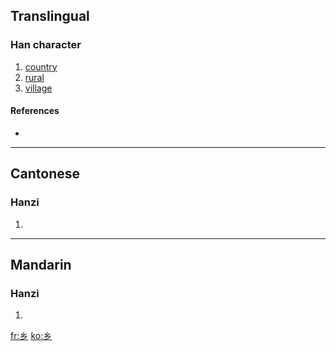 {{see|鄉|鄕}}<!-- may be replaced by zh-forms -->
==Translingual==

===Han character===
{{Han char|rn=52|rad=幺|as=00|sn=3|four=|canj=女女竹 (VVH)}}

# [[country]]
# [[rural]]
# [[village]]

====References====
* {{Han ref|kx=0084.051|hdz=10051.050|uh=4E61|ud=20065}}

----

==Cantonese==

===Hanzi===
{{yue-hanzi|jyut=|y=heung1}}

# {{defn|Cantonese}}

----

==Mandarin==

===Hanzi===
{{cmn-hanzi|tra=鄉|pin=[[xiāng]] ([[xiang1]])|wg=hsiang<sup>1</sup>}}

# {{defn|Mandarin}}

[[fr:乡]]
[[ko:乡]]